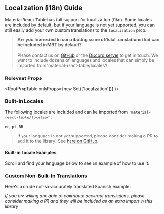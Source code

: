 
<Head>
  <title>Localization/i18n Guide - Material React Table Docs</title>
  <meta
    name="description"
    content="How to customize localization and translations (i18n) in Material React Table"
  />
</Head>

## Localization (i18n) Guide

Material React Table has full support for localization (i18n). Some locales are included by default, but if your language is not yet supported, you can still easily add your own custom translations to the `localization` prop.

> **Are you interested in contributing some official translations that can be included in MRT by default?** <br /><br />Please contact us on [GitHub](https://github.com/KevinVandy/material-react-table) or the [Discord server](https://discord.gg/5wqyRx6fnm) to get in touch. We want to include dozens of languages and locales that can simply be imported from 'material-react-table/locales'!

### Relevant Props

<RootPropTable onlyProps={new Set(['localization'])} />

### Built-in Locales

The following locales are included and can be imported from `'material-react-table/locales/'`:

`en`, `pt-BR`

> If your language is not yet supported, please consider making a PR to add it to the library! See [here on GitHub](https://github.com/KevinVandy/material-react-table/tree/main/src/_locales).

#### Built-in Locale Examples

Scroll and find your language below to see an example of how to use it.

<LocaleExamples />

### Custom Non-Built-In Translations

Here's a crude not-so-accurately translated Spanish example:

<SpanishExample />

_If you are willing and able to contribute accurate translations, please consider making a PR and they will be included as an extra import in this library_
